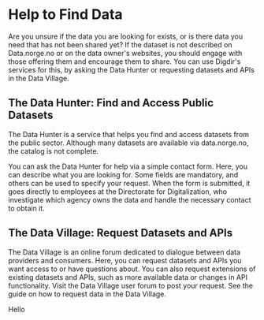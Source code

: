 
# Help to Find Data

Are you unsure if the data you are looking for exists, or is there data you need that has not been shared yet? If the dataset is not described on Data.norge.no or on the data owner's websites, you should engage with those offering them and encourage them to share. You can use Digdir's services for this, by asking the Data Hunter or requesting datasets and APIs in the Data Village.

## The Data Hunter: Find and Access Public Datasets

The Data Hunter is a service that helps you find and access datasets from the public sector. Although many datasets are available via data.norge.no, the catalog is not complete.

You can ask the Data Hunter for help via a simple contact form. Here, you can describe what you are looking for. Some fields are mandatory, and others can be used to specify your request. When the form is submitted, it goes directly to employees at the Directorate for Digitalization, who investigate which agency owns the data and handle the necessary contact to obtain it.

## The Data Village: Request Datasets and APIs

The Data Village is an online forum dedicated to dialogue between data providers and consumers. Here, you can request datasets and APIs you want access to or have questions about. You can also request extensions of existing datasets and APIs, such as more available data or changes in API functionality. Visit the Data Village user forum to post your request. See the guide on how to request data in the Data Village.

<Alert>Hello</Alert>